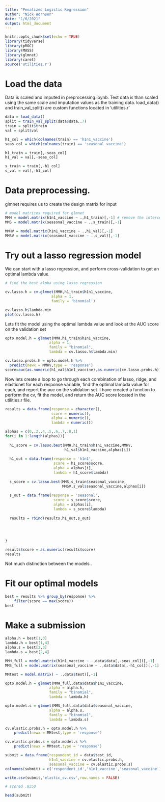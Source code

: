 ```yaml
---
title: "Penalized Logistic Regression"
author: "Nick Wornson"
date: "1/6/2021"
output: html_document
---
```


```r
knitr::opts_chunk$set(echo = TRUE)
library(tidyverse)
library(pROC)
library(MASS)
library(glmnet)
library(caret)
source('utilities.r')
```


# Load the data

Data is scaled and imputed in preprocessing.ipynb.  Test data is than scaled using the same scale and imputation values as the training data.  load_data() and train_val_split() are custom functions located in 'utilities.r'
```r
data = load_data()
split = train_val_split(data$data,.7)
train = split$train
val = split$val

h1_col = which(colnames(train) == 'h1n1_vaccine')
seas_col = which(colnames(train) == 'seasonal_vaccine')

h1_train = train[,-seas_col]
h1_val = val[,-seas_col]

s_train = train[,-h1_col]
s_val = val[,-h1_col]

```


# Data preprocessing.  

glmnet requires us to create the design matrix for input
```r
# model matrices required for glmnet
MMH = model.matrix(h1n1_vaccine ~ .,h1_train)[,-1] # remove the intercept
MMS = model.matrix(seasonal_vaccine ~ .,s_train)[,-1]

MMHV = model.matrix(h1n1_vaccine ~ .,h1_val)[,-1]
MMSV = model.matrix(seasonal_vaccine ~ .,s_val)[,-1]

```

# Try out a lasso regression model

We can start with a lasso regression, and perform cross-validation to get an optimal lambda value.  

```r
# find the best alpha using lasso regression

cv.lasso.h = cv.glmnet(MMH,h1_train$h1n1_vaccine,
                     alpha = 1,
                     family = 'binomial')

cv.lasso.h$lambda.min
plot(cv.lasso.h)
```

Lets fit the model using the optimal lambda value and look at the AUC score on the validation set
```r
opto.model.h = glmnet(MMH,h1_train$h1n1_vaccine,
                    alpha = 1, 
                    family = "binomial",
                    lambda = cv.lasso.h$lambda.min)

cv.lasso.probs.h = opto.model.h %>% 
  predict(newx = MMHV,type = 'response')
score=auc(as.numeric(h1_val$h1n1_vaccine),as.numeric(cv.lasso.probs.h))
```


Now lets create a loop to go through each combination of lasso, ridge, and elasticnet for each response variable, find the optimal lambda value for each, and report the auc on the validation set.  I have created a function to perform the cv, fit the model, and return the AUC score located in the utilities.r file.  


```r

results = data.frame(response = character(),
                     score = numeric(),
                     alpha = numeric(),
                     lambda = numeric())

alphas = c(0,.2,.4,.5,.6,.7,.8,1)
for(i in 1:length(alphas)){
  
  h1_score = cv.lasso.best(MMH,h1_train$h1n1_vaccine,MMHV,
                           h1_val$h1n1_vaccine,alphas[i])
  
  h1_out = data.frame(response = 'h1n1',
                      score = h1_score$score,
                      alpha = alphas[i],
                      lambda = h1_score$lambda)
  
  s_score = cv.lasso.best(MMS,s_train$seasonal_vaccine,
                          MMSV,s_val$seasonal_vaccine,alphas[i])
  
  s_out = data.frame(response = 'seasonal',
                      score = s_score$score,
                      alpha = alphas[i],
                      lambda = s_score$lambda)
  
  results = rbind(results,h1_out,s_out)
  
  

  
}

```


```r
results$score = as.numeric(results$score)
results
```
Not much distinction between the models.. 

# Fit our optimal models
```r
best = results %>% group_by(response) %>%
    filter(score == max(score))
best
```
# Make a submission
```r
alpha.h = best[1,3]
lambda.h = best[1,4]
alpha.s = best[2,3]
lambda.s = best[2,4]

MMH_full = model.matrix(h1n1_vaccine ~ .,data$data[,-seas_col])[,-1] 
MMS_full = model.matrix(seasonal_vaccine ~ .,data$data[,-h1_col])[,-1]

MMtest = model.matrix( ~ .,data$test)[,-1]

opto.model.h = glmnet(MMH_full,data$data$h1n1_vaccine,
                    alpha = alpha.h, 
                    family = "binomial",
                    lambda = lambda.h)

opto.model.s = glmnet(MMS_full,data$data$seasonal_vaccine,
                    alpha = alpha.s, 
                    family = "binomial",
                    lambda = lambda.s)

cv.elastic.probs.h = opto.model.h %>% 
    predict(newx = MMtest,type = 'response')

cv.elastic.probs.s = opto.model.s %>% 
    predict(newx = MMtest,type = 'response')

submit = data.frame(respondent_id = data$test_id,
                    h1n1_vaccine = cv.elastic.probs.h,
                    seasonal_vaccine = cv.elastic.probs.s)
colnames(submit) = c('respondent_id','h1n1_vaccine','seasonal_vaccine')

write.csv(submit,'elastic_cv.csv',row.names = FALSE)

# scored .8350

```


```r
head(submit)
```


